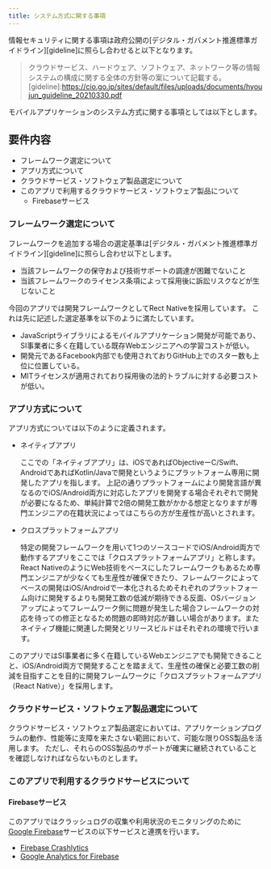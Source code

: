 ```yaml
---
title: システム方式に関する事項
---
```


情報セキュリティに関する事項は政府公開の[デジタル・ガバメント推進標準ガイドライン][gideline]に照らし合わせると以下となります。
>クラウドサービス、ハードウェア、ソフトウェア、ネットワーク等の情報システムの構成に関する全体の方針等の案について記載する。
[gideline]:<https://cio.go.jp/sites/default/files/uploads/documents/hyoujun_guideline_20210330.pdf>

モバイルアプリケーションのシステム方式に関する事項としては以下とします。

## 要件内容

- フレームワーク選定について
- アプリ方式について
- クラウドサービス・ソフトウェア製品選定について
- このアプリで利用するクラウドサービス・ソフトウェア製品について
    - Firebaseサービス

### フレームワーク選定について

フレームワークを追加する場合の選定基準は[デジタル・ガバメント推進標準ガイドライン][gideline]に照らし合わせ以下とします。

  - 当該フレームワークの保守および技術サポートの調達が困難でないこと
  - 当該フレームワークのライセンス条項によって採用後に訴訟リスクなどが生じないこと

今回のアプリでは開発フレームワークとしてRect Nativeを採用しています。
これは先に記述した選定基準を以下のように満たしています。

- JavaScriptライブラリによるモバイルアプリケーション開発が可能であり、SI事業者に多く在籍している既存Webエンジニアへの学習コストが低い。
- 開発元であるFacebook内部でも使用されておりGitHub上でのスター数も上位に位置している。
- MITライセンスが適用されており採用後の法的トラブルに対する必要コストが低い。

### アプリ方式について

アプリ方式については以下のように定義されます。

- ネイティブアプリ

    ここでの「ネイティブアプリ」は、iOSであればObjectiveーC/Swift、AndroidであればKotlin/Javaで開発というようにプラットフォーム専用に開発したアプリを指します。
    上記の通りプラットフォームにより開発言語が異なるのでiOS/Android両方に対応したアプリを開発する場合それぞれで開発が必要になるため、単純計算で2倍の開発工数がかかる想定となりますが専門エンジニアの在籍状況によってはこちらの方が生産性が高いとされます。

- クロスプラットフォームアプリ

    特定の開発フレームワークを用いて1つのソースコードでiOS/Android両方で動作するアプリをここでは「クロスプラットフォームアプリ」と称します。  
    React NativeのようにWeb技術をベースにしたフレームワークもあるため専門エンジニアが少なくても生産性が確保できたり、フレームワークによってベースの開発はiOS/Androidで一本化されるためそれぞれのプラットフォーム向けに開発するよりも開発工数の低減が期待できる反面、OSバージョンアップによってフレームワーク側に問題が発生した場合フレームワークの対応を待っての修正となるため問題の即時対応が難しい場合があります。またネイティブ機能に関連した開発とリリースビルドはそれぞれの環境で行います。

このアプリではSI事業者に多く在籍しているWebエンジニアでも開発できることと、iOS/Android両方で開発することを踏まえて、生産性の確保と必要工数の削減を目指すことを目的に開発フレームワークに「クロスプラットフォームアプリ（React Native）」を採用します。

### クラウドサービス・ソフトウェア製品選定について

クラウドサービス・ソフトウェア製品選定においては、アプリケーションプログラムの動作、性能等に支障を来たさない範囲において、可能な限りOSS製品を活用します。
ただし、それらのOSS製品のサポートが確実に継続されていることを確認しなければならないものとします。

### このアプリで利用するクラウドサービスについて

#### Firebaseサービス

このアプリではクラッシュログの収集や利用状況のモニタリングのために[Google Firebase][firebase]サービスの以下サービスと連携を行います。

- [Firebase Crashlytics][Crashlytics]
- [Google Analytics for Firebase][Analytics]

[firebase]:https://firebase.google.com/?hl=ja
[Crashlytics]:https://firebase.google.com/products/crashlytics?hl=ja
[Analytics]:https://firebase.google.com/products/analytics?hl=ja
